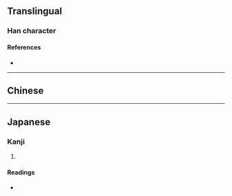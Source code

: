 {{character info/new}}
==Translingual==

===Han character===
{{Han char|rn=61|rad=心|as=08|sn=12|four=|canj=HOP,XXHOP|ids=⿱臾心}}

====References====
* {{Han ref|kx=0396.071|dkj=10846|hdz=42322.090|uh=60E5|ud=24805}}

----

==Chinese==
{{zh-see|恿|v}}

----

==Japanese==

===Kanji===
{{ja-kanji|grade=|rs=心08}}

# {{defn|lang=ja|sort=心08}}

====Readings====
* {{ja-readings|on=[[よう]] (yō)|kun=[[すすめる]] (susumeru)}}